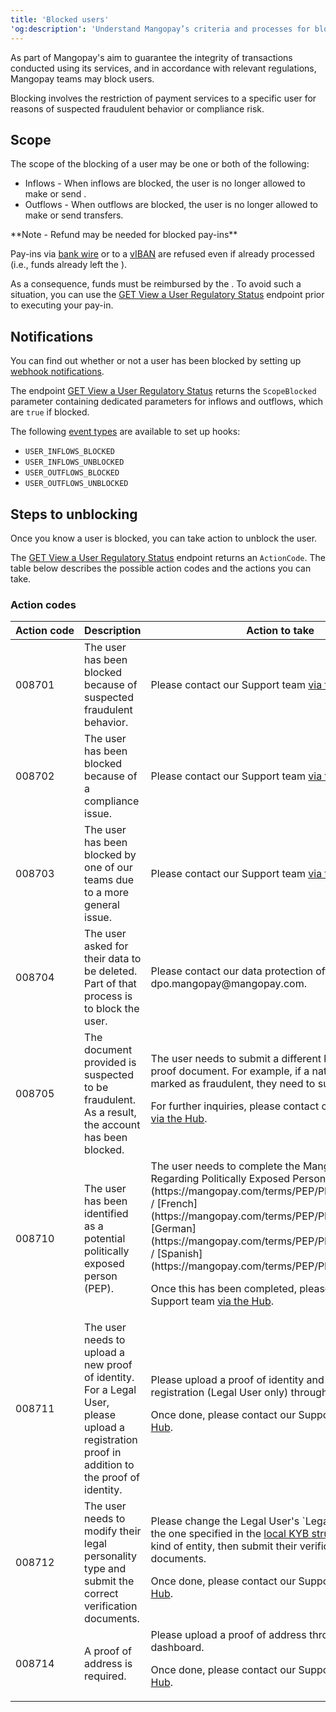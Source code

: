 ```yaml
---
title: 'Blocked users'  
'og:description': 'Understand Mangopay’s criteria and processes for blocking users, including the reasons why and steps you can take to get them unblocked.'  
---
```

  
  

As part of Mangopay's aim to guarantee the integrity of transactions conducted using its services, and in accordance with relevant regulations, Mangopay teams may block users.  

Blocking involves the restriction of payment services to a specific user for reasons of suspected fraudulent behavior or compliance risk.  

## Scope  

The scope of the blocking of a user may be one or both of the following:  
- Inflows - When inflows are blocked, the user is no longer allowed to make <PayIn content="pay-ins" /> or send <Transfer content="transfers"/>.  
- Outflows - When outflows are blocked, the user is no longer allowed to make <Payout content="payouts" /> or send transfers.  

<Note>  
**Note - Refund may be needed for blocked pay-ins** 
  
Pay-ins via <a href="/api-reference/bank-wire-payins/bank-wire-payin-object">bank wire</a> or to a <a href="/api-reference/banking-aliases/external-instruction-bank-wire-payin-object">vIBAN</a> are refused even if already processed (i.e., funds already left the <Issuer content="issuing bank" />).  

As a consequence, funds must be reimbursed by the <Platform content="platform" />. To avoid such a situation, you can use the <a href="/api-reference/user-regulatory-status/view-user-regulatory-status">GET View a User Regulatory Status</a> endpoint prior to executing your pay-in.  
</Note>  

## Notifications  

You can find out whether or not a user has been blocked by setting up <a href="/webhooks">webhook notifications</a>.  

The endpoint <a href="/api-reference/user-regulatory-status/view-user-regulatory-status">GET View a User Regulatory Status</a> returns the `ScopeBlocked` parameter containing dedicated parameters for inflows and outflows, which are `true` if blocked.  

The following <a href="/webhooks/event-types">event types</a> are available to set up hooks:  
- `USER_INFLOWS_BLOCKED`
- `USER_INFLOWS_UNBLOCKED` 
- `USER_OUTFLOWS_BLOCKED`
- `USER_OUTFLOWS_UNBLOCKED`

## Steps to unblocking

Once you know a user is blocked, you can take action to unblock the user.  

The <a href="/api-reference/user-regulatory-status/view-user-regulatory-status">GET View a User Regulatory Status</a> endpoint returns an `ActionCode`. The table below describes the possible action codes and the actions you can take.

### Action codes

<table>
<thead>
<tr>
<th class="header">Action&nbsp;code</th>
<th class="header">Description</th>
<th class="header">Action to take</th>
</tr>
</thead>
<tbody>
<tr>
<td class="table-content">008701</td>
<td class="table-content">The user has been blocked because of suspected fraudulent behavior.</td>
<td class="table-content">Please contact our Support team <a href="https://hub.mangopay.com/" target="_blank">via the Hub</a>.</td>
</tr>
<tr>
<td class="table-content">008702</td>
<td class="table-content">The user has been blocked because of a compliance issue.</td>
<td class="table-content">Please contact our Support team <a href="https://hub.mangopay.com/" target="_blank">via the Hub</a>.</td>
</tr>
<tr>
<td class="table-content">008703</td>
<td class="table-content">The user has been blocked by one of our teams due to a more general issue.</td>
<td class="table-content">Please contact our Support team <a href="https://hub.mangopay.com/" target="_blank">via the Hub</a>.</td>
</tr>
<tr>
<td class="table-content">008704</td>
<td class="table-content">The user asked for their data to be deleted. Part of that process is to block the user.</td>
<td class="table-content">Please contact our data protection officer via email to dpo.mangopay@mangopay.com.</td>
</tr>
<tr>
<td class="table-content">008705</td>
<td class="table-content">The document provided is suspected to be fraudulent. As a result, the account has been blocked.</td>
<td class="table-content">
The user needs to submit a different kind of identity proof document. For example, if a national ID card was marked as fraudulent, they need to submit a passport.

For further inquiries, please contact our Support team <a href="https://hub.mangopay.com/" target="_blank">via the Hub</a>.
</td>
</tr>
<tr>
<td class="table-content">008710</td>
<td class="table-content">The user has been identified as a potential politically exposed person (PEP).</td>
<td class="table-content">
The user needs to complete the Mangopay Declaration Regarding Politically Exposed Persons ([English](https://mangopay.com/terms/PEP/PEP_form_EN.pdf) / [French](https://mangopay.com/terms/PEP/PEP_form_FR.pdf) / [German](https://mangopay.com/terms/PEP/PEP_form_DE.pdf) / [Spanish](https://mangopay.com/terms/PEP/PEP_form_ES.pdf)). 

Once this has been completed, please contact our Support team <a href="https://hub.mangopay.com/" target="_blank">via the Hub</a>.
</td>
</tr>
<tr>
<td class="table-content">008711</td>
<td class="table-content">The user needs to upload a new proof of identity. For a Legal User, please upload a registration proof in addition to the proof of identity.</td>
<td class="table-content">
Please upload a proof of identity and a proof of registration (Legal User only) through the dashboard. 

Once done, please contact our Support team <a href="https://hub.mangopay.com/" target="_blank">via the Hub</a>.
</td>
</tr>
<tr>
<td class="table-content">008712</td>
<td class="table-content">The user needs to modify their legal personality type and submit the correct verification documents.</td>
<td class="table-content">
Please change the Legal User's `LegalPersonType` to the one specified in the <a href="/guides/users/verification/requirements/kyb-local">local KYB structures</a> for their kind of entity, then submit their verification documents. 

Once done, please contact our Support team <a href="https://hub.mangopay.com/" target="_blank">via the Hub</a>.
</td>
</tr>
<tr>
<td class="table-content">008714</td>
<td class="table-content">A proof of address is required.</td>
<td class="table-content">
Please upload a proof of address through the dashboard.

Once done, please contact our Support team <a href="https://hub.mangopay.com/" target="_blank">via the Hub</a>.
</td>
</tr>
</tbody>
</table>